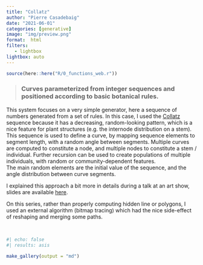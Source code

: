 ```yaml
---
title: "Collatz"
author: "Pierre Casadebaig"
date: "2021-06-01"
categories: [generative]
image: "img/preview.png"
format:  html
filters:
   - lightbox
lightbox: auto
---
```


```r
source(here::here("R/0_functions_web.r"))
```


> ### Curves parameterized from integer sequences and positioned according to basic botanical rules.

This system focuses on a very simple generator, here a sequence of numbers generated from a set of rules. In this case, I used the [Collatz](https://en.wikipedia.org/wiki/Collatz_conjecture) sequence because it has a decreasing, random-looking pattern, which is a nice feature for plant structures (e.g. the internode distribution on a stem).  
This sequence is used to define a curve, by mapping sequence elements to segment length, with a random angle between segments. Multiple curves are computed to constitute a node, and multiple nodes to constitute a stem / individual. Further recursion can be used to create populations of multiple individuals, with random or community-dependent features.  
The main random elements are the initial value of the sequence, and the angle distribution between curve segments. 

I explained this approach a bit more in details during a talk at an art show, slides are available [here](https://github.com/picasa/slides_code_to_ink).

On this series, rather than properly computing hidden line or polygons, I used an external algorithm (bitmap tracing) which had the nice side-effect of reshaping and merging some paths.

<br>

::: {.column-body-outset .gallery}
```r
#| echo: false
#| results: asis

make_gallery(output = "md")

```
::: 

